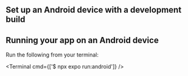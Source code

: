 

## Set up an Android device with a development build

<BuildEnvironmentSwitch type="android-studio" />

<AndroidStudioEnvironmentInstructions />

<AndroidStudioInstructions />

<AndroidEmulatorInstructions />

## Running your app on an Android device

Run the following from your terminal:

<Terminal cmd={['$ npx expo run:android']} />
